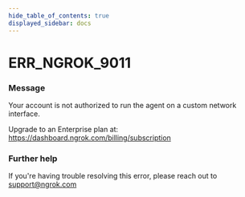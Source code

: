 ```yaml
---
hide_table_of_contents: true
displayed_sidebar: docs
---
```



# ERR_NGROK_9011

### Message

Your account is not authorized to run the agent on a custom network interface.

Upgrade to an Enterprise plan at: https://dashboard.ngrok.com/billing/subscription

<ErrorDetails error="err_ngrok_9011" />

### Further help

If you're having trouble resolving this error, please reach out to [support@ngrok.com](mailto:support@ngrok.com?subject=Help%20with%20ERR_NGROK_9011)

